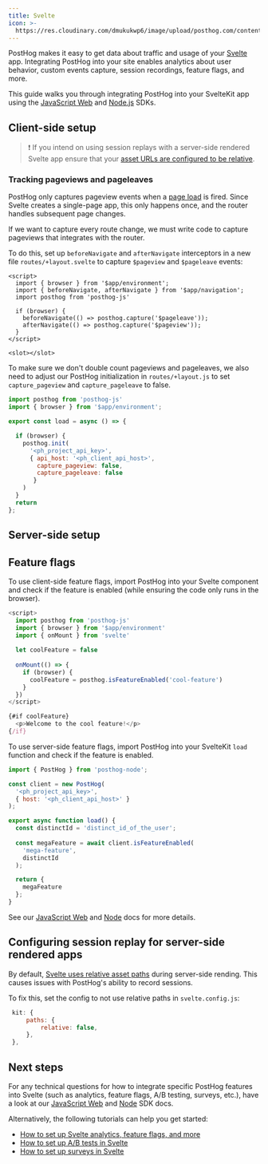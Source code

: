 ```yaml
---
title: Svelte
icon: >-
  https://res.cloudinary.com/dmukukwp6/image/upload/posthog.com/contents/docs/integrate/frameworks/svelte.svg
---
```


PostHog makes it easy to get data about traffic and usage of your [Svelte](https://svelte.dev/) app. Integrating PostHog into your site enables analytics about user behavior, custom events capture, session recordings, feature flags, and more.

This guide walks you through integrating PostHog into your SvelteKit app using the [JavaScript Web](/docs/libraries/js) and [Node.js](/docs/libraries/node) SDKs.

## Client-side setup


<SvelteInstallClient />

> ❗️ If you intend on using session replays with a server-side rendered Svelte app ensure that your [asset URLs are configured to be relative](/docs/session-replay/troubleshooting#ensure-assets-are-imported-from-the-base-URL-in-Svelte).

### Tracking pageviews and pageleaves

PostHog only captures pageview events when a [page load](https://developer.mozilla.org/en-US/docs/Web/API/Window/load_event) is fired. Since Svelte creates a single-page app, this only happens once, and the router handles subsequent page changes.

If we want to capture every route change, we must write code to capture pageviews that integrates with the router.

To do this, set up `beforeNavigate` and `afterNavigate` interceptors in a new file `routes/+layout.svelte` to capture `$pageview` and `$pageleave` events:

```svelte file=+layout.svelte
<script>
  import { browser } from '$app/environment';
  import { beforeNavigate, afterNavigate } from '$app/navigation';
  import posthog from 'posthog-js'

  if (browser) {
    beforeNavigate(() => posthog.capture('$pageleave'));
    afterNavigate(() => posthog.capture('$pageview'));
  }
</script>

<slot></slot>
```

To make sure we don't double count pageviews and pageleaves, we also need to adjust our PostHog initialization in `routes/+layout.js` to set `capture_pageview` and `capture_pageleave` to false.

```js file=routes/+layout.js
import posthog from 'posthog-js'
import { browser } from '$app/environment';

export const load = async () => {

  if (browser) {
    posthog.init(
      '<ph_project_api_key>',
      { api_host: '<ph_client_api_host>',
        capture_pageview: false,
        capture_pageleave: false
       }
    )
  }
  return
};
```

## Server-side setup


<SvelteInstallServer />

## Feature flags

To use client-side feature flags, import PostHog into your Svelte component and check if the feature is enabled (while ensuring the code only runs in the browser).

```js file=routes/+page.svelte
<script>
  import posthog from 'posthog-js'
  import { browser } from '$app/environment'
  import { onMount } from 'svelte'
  
  let coolFeature = false
  
  onMount(() => {
    if (browser) {
      coolFeature = posthog.isFeatureEnabled('cool-feature')
    }
  })
</script>

{#if coolFeature}
  <p>Welcome to the cool feature!</p>
{/if}
```

To use server-side feature flags, import PostHog into your SvelteKit `load` function and check if the feature is enabled. 

```js file=routes/+page.server.js
import { PostHog } from 'posthog-node';

const client = new PostHog(
  '<ph_project_api_key>',
  { host: '<ph_client_api_host>' }
);

export async function load() {
  const distinctId = 'distinct_id_of_the_user';
  
  const megaFeature = await client.isFeatureEnabled(
    'mega-feature',
    distinctId
  );

  return {
    megaFeature
  };
}
```

See our [JavaScript Web](/docs/libraries/js/features#feature-flags) and [Node](/docs/libraries/node#feature-flags) docs for more details.

## Configuring session replay for server-side rendered apps

By default, [Svelte uses relative asset paths](https://kit.svelte.dev/docs/configuration) during server-side rending. This causes issues with PostHog's ability to record sessions.

To fix this, set the config to not use relative paths in `svelte.config.js`:

```js
 kit: {
     paths: {
         relative: false,
     },
 },
```

## Next steps

For any technical questions for how to integrate specific PostHog features into Svelte (such as analytics, feature flags, A/B testing, surveys, etc.), have a look at our [JavaScript Web](/docs/libraries/js/features) and [Node]((/docs/libraries/node)) SDK docs.

Alternatively, the following tutorials can help you get started:

- [How to set up Svelte analytics, feature flags, and more](/tutorials/svelte-analytics)
- [How to set up A/B tests in Svelte](/tutorials/svelte-ab-tests)
- [How to set up surveys in Svelte](/tutorials/svelte-surveys)

